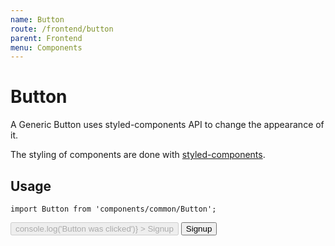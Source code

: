 ```yaml
---
name: Button
route: /frontend/button
parent: Frontend
menu: Components
---
```



# Button

A Generic Button uses styled-components API to change the appearance of it.

The styling of components are done with [styled-components](https://styled-components.com).

## Usage

```tsx
import Button from 'components/common/Button';
```

<Props of={Button}/>

<Playground>
  <Button
    btnAlign='center'
    btnBgColor='orange'
    btnPadding='0.6'
    btnRadius='4'
    btnWidth='200'
    btnBoxShadow={true}
    className='some-class-here'
    disabled={false}
    onClick={() => console.log('Button was clicked')}
  >
    Signup
  </Button>

  <Button>
    Signup
  </Button>
</Playground>

